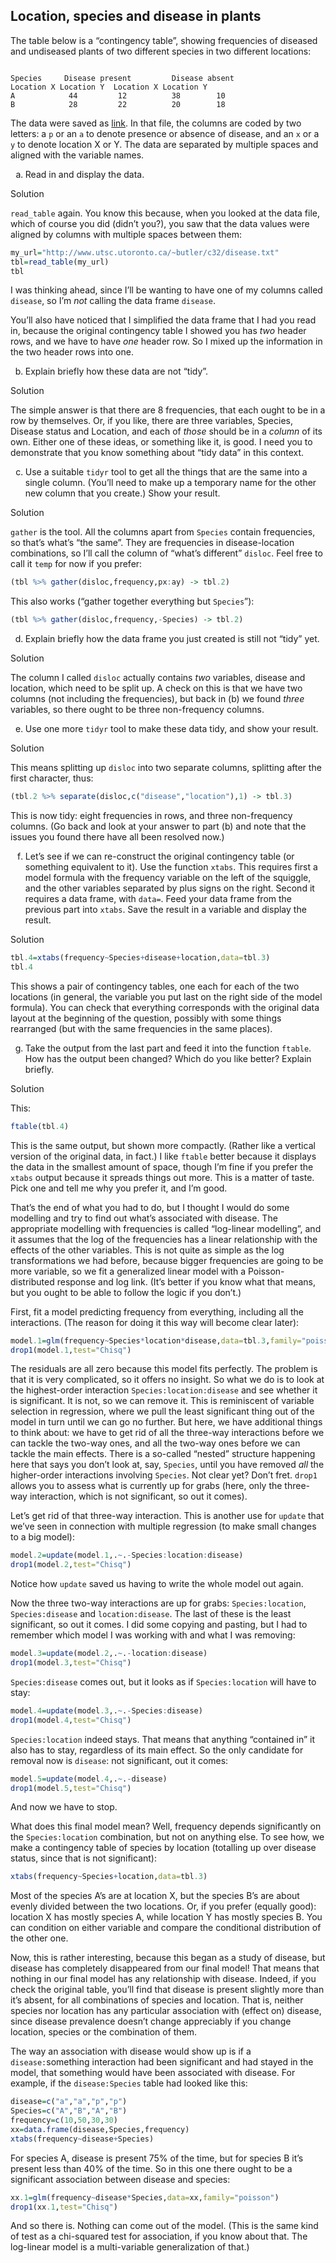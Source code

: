 ##  Location, species and disease in plants


 The table below is a "contingency table", showing
frequencies of diseased and undiseased plants of two different species
in two different locations:


```

Species     Disease present         Disease absent
Location X Location Y  Location X Location Y
A            44         12          38        10
B            28         22          20        18

```


The data were saved as
[link](http://www.utsc.utoronto.ca/~butler/c32/disease.txt). In that
file, the columns are coded by two letters: a `p` or an
`a` to denote presence or absence of disease, and an `x`
or a `y` to denote location X or Y. The data are separated by
multiple spaces and aligned with the variable names. 



(a) Read in and display the data.


Solution


`read_table` again. You know this because, when you looked
at the data file, which of course you did (didn't you?), you saw
that the data values were aligned by columns with multiple spaces
between them:
```r
my_url="http://www.utsc.utoronto.ca/~butler/c32/disease.txt"
tbl=read_table(my_url)
tbl
```

 

I was thinking ahead, since I'll be wanting to have one of my columns
called `disease`, so I'm *not* calling the data frame
`disease`. 

You'll also have noticed that I simplified the data frame that I had
you read in, because the original contingency table I showed you has
*two* header rows, and we have to have *one* header row. So
I mixed up the information in the two header rows into one.



(b) Explain briefly how these data are not "tidy".


Solution


The simple answer is that there are 8 frequencies, that each ought
to be in a row by themselves. Or, if you like, there are three
variables, Species, Disease status and Location, and each of
*those* should be in a *column* of its own. 
Either one
of these ideas, or something like it, is good. I need you to
demonstrate that you know something about "tidy data" in this context.



(c) Use a suitable `tidyr` tool to get all the things
that are the same into a single column. (You'll need to make up a
temporary name for the other new column that you create.) Show your
result. 


Solution


`gather` is the tool. All the columns apart from
`Species` contain frequencies, so that's what's "the same". 
They are frequencies in disease-location combinations, so
I'll call the column of "what's different" `disloc`. Feel
free to call it `temp` for now if you prefer:
```r
(tbl %>% gather(disloc,frequency,px:ay) -> tbl.2)
```

 

This also works ("gather together everything but `Species`"):

```r
(tbl %>% gather(disloc,frequency,-Species) -> tbl.2)
```

 



(d) Explain briefly how the data frame you just created is
still not "tidy" yet.


Solution


The column I called `disloc` actually contains *two*
variables, disease and location, which need to be split up. A
check on this is that we 
have two columns (not including the frequencies), but back in
(b) we found *three* variables, so there
ought to be three non-frequency columns.



(e) Use one more `tidyr` tool to make these data tidy,
and show your result.


Solution


This means splitting up `disloc` into two separate columns,
splitting after the first character, thus:
```r
(tbl.2 %>% separate(disloc,c("disease","location"),1) -> tbl.3)
```

 

This is now tidy: eight frequencies in rows, and three non-frequency
columns. (Go back and look at your answer to part (b)
and note that the issues you found there have all been resolved now.)



(f) Let's see if we can re-construct the original contingency
table (or something equivalent to it). Use the function
`xtabs`. This requires first a model formula with the frequency
variable on the left of the squiggle, and the other variables
separated by plus signs on the right. Second it requires a data
frame, with `data=`. Feed
your data frame from the previous part into `xtabs`. Save the
result in a variable and display the result.


Solution


```r
tbl.4=xtabs(frequency~Species+disease+location,data=tbl.3)
tbl.4
```

 

This shows a pair of contingency tables, one each for each of the two
locations (in general, the variable you put last on the right side of
the model formula). You can check that everything corresponds with the
original data layout at the beginning of the question, possibly with
some things rearranged (but with the same frequencies in the same
places). 



(g) Take the output from the last part and feed it into the
function `ftable`. How has the output been changed? Which do
you like better? Explain briefly.


Solution


This:
```r
ftable(tbl.4)  
```

 

This is the same output, but shown more compactly. (Rather like a
vertical version of the original data, in fact.) I like
`ftable` better because it displays the data in the smallest
amount of space, though I'm fine if you prefer the `xtabs`
output because it spreads things out more. This is a matter of
taste. Pick one and tell me why you prefer it, and I'm good.

That's the end of what you had to do, but I thought I would do some
modelling and try to find out what's associated with disease. The
appropriate modelling with frequencies is called "log-linear modelling", 
and it assumes that the log of the frequencies has a
linear relationship with the effects of the other variables. This is
not quite as simple as the log transformations we had before, because
bigger frequencies are going to be more variable, so we fit a
generalized linear model with a Poisson-distributed response and log
link. (It's better if you know what that means, but you ought to be
able to follow the logic if you don't.)

First, fit a model predicting frequency from everything, including all
the interactions. (The reason for doing it this way will become clear later):

```r
model.1=glm(frequency~Species*location*disease,data=tbl.3,family="poisson")
drop1(model.1,test="Chisq")
```

 

The residuals are all zero because this model fits perfectly. The
problem is that it is very complicated, so it offers no insight. So
what we do is to look at the highest-order interaction
`Species:location:disease` and see whether it is
significant. It is not, so we can remove it. This is reminiscent of
variable selection in regression, where we pull the least significant
thing out of the model in turn until we can go no further. But here,
we have additional things to think about: we have to get rid of all
the three-way interactions before we can tackle the two-way ones, and
all the two-way ones before we can tackle the main effects. There is a
so-called "nested" structure happening here that says you don't look
at, say, `Species`, until you have removed *all* the
higher-order interactions involving `Species`. Not clear yet?
Don't fret. `drop1` allows you to assess what is currently up
for grabs (here, only the three-way interaction, which is not
significant, so out it comes).

Let's get rid of that three-way interaction. This is another use for
`update` that we've seen in connection with multiple regression
(to make small changes to a big model):

```r
model.2=update(model.1,.~.-Species:location:disease)
drop1(model.2,test="Chisq")
```

 

Notice how `update` saved us having to write the whole model
out again.

Now the three two-way interactions are up for grabs:
`Species:location`, `Species:disease` and
`location:disease`. The last of these is the least significant,
so out it comes. I did some copying and pasting, but I had to remember
which model I was working with and what I was removing:

```r
model.3=update(model.2,.~.-location:disease)
drop1(model.3,test="Chisq")  
```

 

`Species:disease` comes out, but it looks as if
`Species:location` will have to stay:

```r
model.4=update(model.3,.~.-Species:disease)
drop1(model.4,test="Chisq")  
```

 

`Species:location` indeed stays. That means that anything
"contained in" it also has to stay, regardless of its main
effect. So the only candidate for removal now is `disease`: not
significant, out it comes:

```r
model.5=update(model.4,.~.-disease)
drop1(model.5,test="Chisq")  
```

 

And now we have to stop.

What does this final model mean? Well, frequency depends significantly
on the `Species:location` combination, but not on anything
else. To see how, we make a contingency table of species by location
(totalling up over disease status, since that is not significant):

```r
xtabs(frequency~Species+location,data=tbl.3)  
```

 

Most of the species A's are at location X, but the species B's are
about evenly divided between the two locations. Or, if you prefer
(equally good): location X has mostly species A, while location Y has
mostly species B. You can condition on either variable and compare the
conditional distribution of the other one.

Now, this is rather interesting, because this began as a study of
disease, but disease has completely disappeared from our final model!
That means that nothing in our final model has any relationship with
disease. Indeed, if you check the original table, you'll find that
disease is present slightly more than it's absent, for all
combinations of species and location. That is, neither species nor
location has any particular association with (effect on) disease,
since disease prevalence doesn't change appreciably if you change
location, species or the combination of them.

The way an association with disease would show up is if a
`disease:`something interaction had been significant and had
stayed in the model, that something would have been associated with
disease. For example, if the `disease:Species` table had looked
like this:

```r
disease=c("a","a","p","p")
Species=c("A","B","A","B")
frequency=c(10,50,30,30)
xx=data.frame(disease,Species,frequency)
xtabs(frequency~disease+Species)
```

 

For species A, disease is present 75\% of the time, but for species B
it's present less than 40\% of the time. So in this one there ought to be a
significant association between disease and species:

```r
xx.1=glm(frequency~disease*Species,data=xx,family="poisson")
drop1(xx.1,test="Chisq")
```

 

And so there is. Nothing can come out of the model. (This is the same
kind of test as a chi-squared test for association, if you know about
that.  The log-linear model is a multi-variable generalization of that.)




